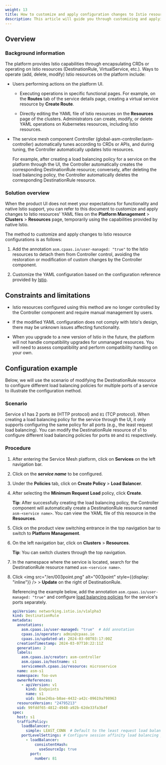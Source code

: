 ```yaml
---
weight: 13
title: How to customize and apply configuration changes to Istio resources?
description: This article will guide you through customizing and applying changes to Istio resources on the platform, enabling capabilities not provided through the platform's UI.
---
```


## Overview

### Background information

The platform provides Istio capabilities through encapsulating CRDs or operating on Istio resources (DestinationRule, VirtualService, etc.). Ways to operate (add, delete, modify) Istio resources on the platform include:

* Users performing actions on the platform UI.
  
    * Executing operations in specific functional pages. For example, on the **Routes** tab of the service details page, creating a virtual service resource by **Create Route**.
  
    * Directly editing the YAML file of Istio resources on the **Resources** page of the clusters. Administrators can create, modify, or delete YAML operations on Kubernetes resources, including Istio resources.

* The service mesh component Controller (global-asm-controller/asm-controller) automatically tunes according to CRDs or APIs, and during tuning, the Controller automatically updates Istio resources.
  
    For example, after creating a load balancing policy for a service on the platform through the UI, the Controller automatically creates the corresponding DestinationRule resource; conversely, after deleting the load balancing policy, the Controller automatically deletes the corresponding DestinationRule resource.


### Solution overview

When the product UI does not meet your expectations for functionality and native Istio support, you can refer to this document to customize and apply changes to Istio resources' YAML files on the **Platform Management** > **Clusters** > **Resources** page, temporarily using the capabilities provided by native Istio.


The method to customize and apply changes to Istio resource configurations is as follows:

1. Add the annotation `asm.cpaas.io/user-managed: "true"` to the Istio resources to detach them from Controller control, avoiding the restoration or modification of custom changes by the Controller component.

2. Customize the YAML configuration based on the configuration reference provided by [Istio](https://istio.io/latest/docs/reference/config/).

## Constraints and limitations

* Istio resources configured using this method are no longer controlled by the Controller component and require manual management by users.

* If the modified YAML configuration does not comply with Istio's design, there may be unknown issues affecting functionality.

* When you upgrade to a new version of Istio in the future, the platform will not handle compatibility upgrades for unmanaged resources. You will need to assess compatibility and perform compatibility handling on your own.


## Configuration example

Below, we will use the scenario of modifying the DestinationRule resource to configure different load balancing policies for multiple ports of a service to illustrate the configuration method.

### Scenario

Service s1 has 2 ports `80` (HTTP protocol) and `81` (TCP protocol). When creating a load balancing policy for the service through the UI, it only supports configuring the same policy for all ports (e.g., the least request load balancing). You can modify the DestinationRule resource of s1 to configure different load balancing policies for ports `80` and `81` respectively.

### Procedure

1. After entering the Service Mesh platform, click on **Services** on the left navigation bar.

2. Click on the ***service name*** to be configured.

3. Under the **Policies** tab, click on **Create Policy** > **Load Balancer**.

4. After selecting the **Minimum Request Load** policy, click **Create**.

   **Tip**: After successfully creating the load balancing policy, the Controller component will automatically create a DestinationRule resource named `asm-<service name>`. You can view the YAML file of this resource in the **Resources**.

5. Click on the product view switching entrance in the top navigation bar to switch to **Platform Management**.

6. On the left navigation bar, click on **Clusters** > **Resources**.

   **Tip**: You can switch clusters through the top navigation.

7. In the namespace where the service is located, search for the DestinationRule resource named `asm-<service name>`.

8. Click <img src="/en/003point.png" alt="003point" style={{display: "inline"}} /> > **Update** on the right of DestinationRule.

   Referencing the example below, add the annotation `asm.cpaas.io/user-managed: "true"` and configure [load balancing policies](https://istio.io/latest/docs/reference/config/networking/destination-rule/) for the service's ports separately.

   ```yaml
   apiVersion: networking.istio.io/v1alpha3
   kind: DestinationRule
   metadata:
     annotations:
       asm.cpaas.io/user-managed: "true"  # Add annotation
       cpaas.io/operator: admin@cpaas.io
       cpaas.io/updated-at: 2024-03-08T03:17:00Z
     creationTimestamp: 2024-03-07T10:22:11Z
     generation: 2
     labels:
       asm.cpaas.io/creator: asm-controller
       asm.cpaas.io/hostname: s1
       servicemesh.cpaas.io/resource: microservice
     name: asm-s1
     namespace: foo-ovn
     ownerReferences:
       - apiVersion: v1
         kind: Endpoints
         name: s1
         uid: b8ae24ba-b0ae-4432-a42c-09619a798963
     resourceVersion: "24795213"
     uid: 99fddf65-4812-4948-a92b-62de33fa3b4f
   spec:
     host: s1
     trafficPolicy:
       loadBalancer:
         simple: LEAST_CONN  # Default to the least request load balancing policy for all ports of the service
       portLevelSettings: # Configure session affinity load balancing policy based on user source IP for port 81
         - loadBalancer:
             consistentHash:
               useSourceIp: true
           port:
             number: 81
   ```
